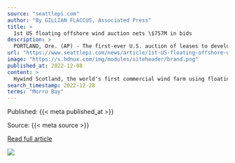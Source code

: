 ```yaml
---
source: "seattlepi.com"
author: "By GILLIAN FLACCUS, Associated Press"
title: >
  1st US floating offshore wind auction nets \$757M in bids
description: >
  PORTLAND, Ore. (AP) - The first-ever U.S. auction of leases to develop commercial-scale floating wind farms in the deep waters off the West Coast attracted $757 million in winning bids Wednesday from mostly European companies, in a project watched by other re…
url: "https://www.seattlepi.com/news/article/1st-US-floating-offshore-wind-auction-nets-757M-17638903.php"
image: "https://s.hdnux.com/img/modules/siteheader/brand.png"
published_at: 2022-12-08
content: >
  Hywind Scotland, the world's first commercial wind farm using floating wind turbines, is visible off the coast of Scotland in August 2017. Tuesday, Dec. 6, 2022, marks the first-ever U.S. auction for… [+4076 chars]
search_timestamp: 2022-12-28
terms: "Morro Bay"
---
```



Published: {{< meta published_at >}}


Source: {{< meta source >}}


[Read full article]({{< meta url >}}){target='blank'}



![](`r rmarkdown::metadata$image[1]`)
